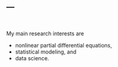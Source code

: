 ---
---

<br>

My main research interests are

- nonlinear partial differential equations,
- statistical modeling, and
- data science.


